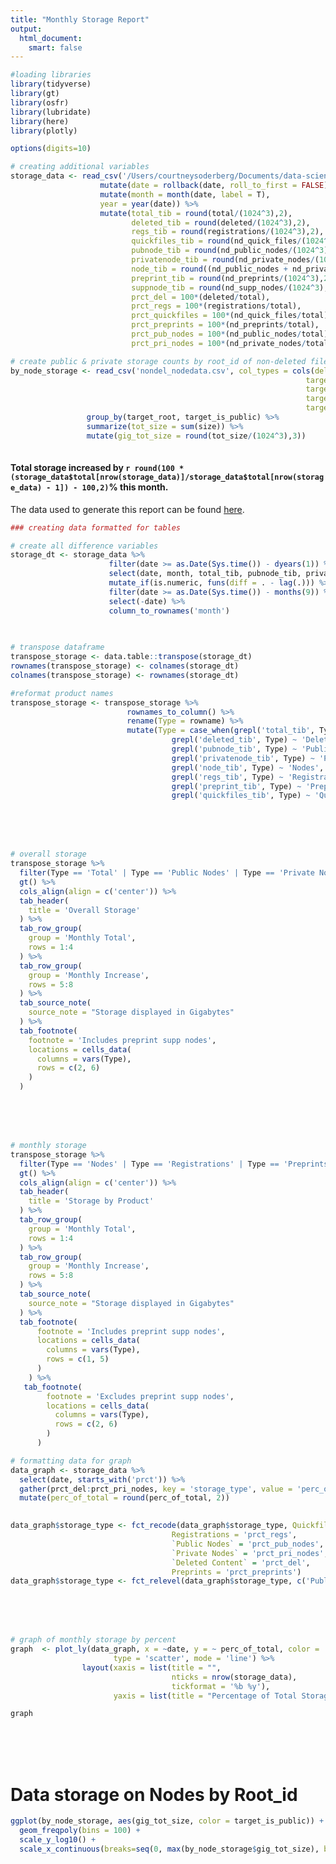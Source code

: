 ```yaml
---
title: "Monthly Storage Report"
output:
  html_document:
    smart: false 
---
```


```r
#loading libraries
library(tidyverse)
library(gt)
library(osfr)
library(lubridate)
library(here)
library(plotly)

options(digits=10)

# creating additional variables
storage_data <- read_csv('/Users/courtneysoderberg/Documents/data-science/Monthly_Reports/Data_Usage/osf_storage_metrics.csv', col_types = cols(date = col_datetime())) %>%
                    mutate(date = rollback(date, roll_to_first = FALSE)) %>%
                    mutate(month = month(date, label = T),
                    year = year(date)) %>%
                    mutate(total_tib = round(total/(1024^3),2),
                           deleted_tib = round(deleted/(1024^3),2),
                           regs_tib = round(registrations/(1024^3),2),
                           quickfiles_tib = round(nd_quick_files/(1024^3),2),
                           pubnode_tib = round(nd_public_nodes/(1024^3),2),
                           privatenode_tib = round(nd_private_nodes/(1024^3),2),
                           node_tib = round((nd_public_nodes + nd_private_nodes)/(1024^3),2),
                           preprint_tib = round(nd_preprints/(1024^3),2),
                           suppnode_tib = round(nd_supp_nodes/(1024^3),2),
                           prct_del = 100*(deleted/total),
                           prct_regs = 100*(registrations/total),
                           prct_quickfiles = 100*(nd_quick_files/total),
                           prct_preprints = 100*(nd_preprints/total),
                           prct_pub_nodes = 100*(nd_public_nodes/total),
                           prct_pri_nodes = 100*(nd_private_nodes/total))
```

```r

# create public & private storage counts by root_id of non-deleted files and nodes
by_node_storage <- read_csv('nondel_nodedata.csv', col_types = cols(deleted_on = col_skip(),
                                                                  target_object = col_skip(),
                                                                  target_type = col_skip(),
                                                                  target_is_fork = col_skip(),
                                                                  target_is_deleted = col_skip())) %>%
                 group_by(target_root, target_is_public) %>%
                 summarize(tot_size = sum(size)) %>%
                 mutate(gig_tot_size = round(tot_size/(1024^3),3))
                 
```


#### Total storage increased by `r round(100 * (storage_data$total[nrow(storage_data)]/storage_data$total[nrow(storage_data) - 1]) - 100,2)`% this month.

The data used to generate this report can be found [here](https://osf.io/a7w36/). 

```r
### creating data formatted for tables

# create all difference variables
storage_dt <- storage_data %>%
                      filter(date >= as.Date(Sys.time()) - dyears(1)) %>%
                      select(date, month, total_tib, pubnode_tib, privatenode_tib, deleted_tib, node_tib, preprint_tib, quickfiles_tib, regs_tib) %>%                    
                      mutate_if(is.numeric, funs(diff = . - lag(.))) %>%
                      filter(date >= as.Date(Sys.time()) - months(9)) %>%
                      select(-date) %>%
                      column_to_rownames('month')
                      
                      

# transpose dataframe
transpose_storage <- data.table::transpose(storage_dt)
rownames(transpose_storage) <- colnames(storage_dt)
colnames(transpose_storage) <- rownames(storage_dt)

#reformat product names
transpose_storage <- transpose_storage %>%
                          rownames_to_column() %>%
                          rename(Type = rowname) %>%
                          mutate(Type = case_when(grepl('total_tib', Type) ~ 'Total',
                                    grepl('deleted_tib', Type) ~ 'Deleted',
                                    grepl('pubnode_tib', Type) ~ 'Public Nodes',
                                    grepl('privatenode_tib', Type) ~ 'Private Nodes',
                                    grepl('node_tib', Type) ~ 'Nodes',
                                    grepl('regs_tib', Type) ~ 'Registrations',
                                    grepl('preprint_tib', Type) ~ 'Preprints',
                                    grepl('quickfiles_tib', Type) ~ 'Quickfiles'))
```

\
\
\


```r
# overall storage
transpose_storage %>% 
  filter(Type == 'Total' | Type == 'Public Nodes' | Type == 'Private Nodes' | Type == 'Deleted') %>%
  gt() %>%
  cols_align(align = c('center')) %>%
  tab_header(
    title = 'Overall Storage'
  ) %>%
  tab_row_group(
    group = 'Monthly Total',
    rows = 1:4
  ) %>%
  tab_row_group(
    group = 'Monthly Increase',
    rows = 5:8
  ) %>%
  tab_source_note(
    source_note = "Storage displayed in Gigabytes"
  ) %>%
  tab_footnote(
    footnote = 'Includes preprint supp nodes',
    locations = cells_data(
      columns = vars(Type),
      rows = c(2, 6)
    )
  )

```

\
\
\

```r
# monthly storage
transpose_storage %>% 
  filter(Type == 'Nodes' | Type == 'Registrations' | Type == 'Preprints' | Type == 'Quickfiles') %>%
  gt() %>%
  cols_align(align = c('center')) %>%
  tab_header(
    title = 'Storage by Product'
  ) %>%
  tab_row_group(
    group = 'Monthly Total',
    rows = 1:4
  ) %>%
  tab_row_group(
    group = 'Monthly Increase',
    rows = 5:8
  ) %>%
  tab_source_note(
    source_note = "Storage displayed in Gigabytes"
  ) %>%
  tab_footnote(
      footnote = 'Includes preprint supp nodes',
      locations = cells_data(
        columns = vars(Type),
        rows = c(1, 5)
      )
    ) %>%
   tab_footnote(
        footnote = 'Excludes preprint supp nodes',
        locations = cells_data(
          columns = vars(Type),
          rows = c(2, 6)
        )
      )
```


```r
# formatting data for graph
data_graph <- storage_data %>%
  select(date, starts_with('prct')) %>%
  gather(prct_del:prct_pri_nodes, key = 'storage_type', value = 'perc_of_total', factor_key = T) %>%
  mutate(perc_of_total = round(perc_of_total, 2))
  

data_graph$storage_type <- fct_recode(data_graph$storage_type, Quickfiles = 'prct_quickfiles',
                                    Registrations = 'prct_regs',
                                    `Public Nodes` = 'prct_pub_nodes',
                                    `Private Nodes` = 'prct_pri_nodes',
                                    `Deleted Content` = 'prct_del',
                                    Preprints = 'prct_preprints')
data_graph$storage_type <- fct_relevel(data_graph$storage_type, c('Public Nodes', 'Private Nodes', 'Preprints', 'Quickfiles', 'Registrations', 'Deleted Content'))
```

\
\
\

```r
# graph of monthly storage by percent
graph  <- plot_ly(data_graph, x = ~date, y = ~ perc_of_total, color =  ~storage_type, colors='Spectral',
                       type = 'scatter', mode = 'line') %>%
                layout(xaxis = list(title = "",
                                    nticks = nrow(storage_data),
                                    tickformat = '%b %y'),
                       yaxis = list(title = "Percentage of Total Storage"))

graph


```

\
\
\

# Data storage on Nodes by Root_id

```r
ggplot(by_node_storage, aes(gig_tot_size, color = target_is_public)) +
  geom_freqpoly(bins = 100) +
  scale_y_log10() +
  scale_x_continuous(breaks=seq(0, max(by_node_storage$gig_tot_size), by = 500))
```





